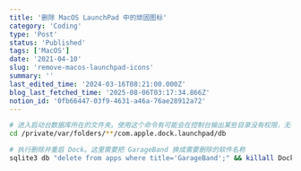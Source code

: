 ```yaml
---
title: '删除 MacOS LaunchPad 中的顽固图标'
category: 'Coding'
type: 'Post'
status: 'Published'
tags: ['MacOS']
date: '2021-04-10'
slug: 'remove-macos-launchpad-icons'
summary: ''
last_edited_time: '2024-03-16T08:21:00.000Z'
blog_last_fetched_time: '2025-08-06T03:17:34.866Z'
notion_id: '0fb66447-03f9-4631-a46a-76ae28912a72'
---
```


```bash
# 进入启动台数据库所在的文件夹。使用这个命令有可能会在控制台输出某些目录没有权限，无视即可
cd /private/var/folders/**/com.apple.dock.launchpad/db

# 执行删除并重启 Dock。这里需要把 GarageBand 换成需要删除的软件名称
sqlite3 db "delete from apps where title='GarageBand';" && killall Dock
```
